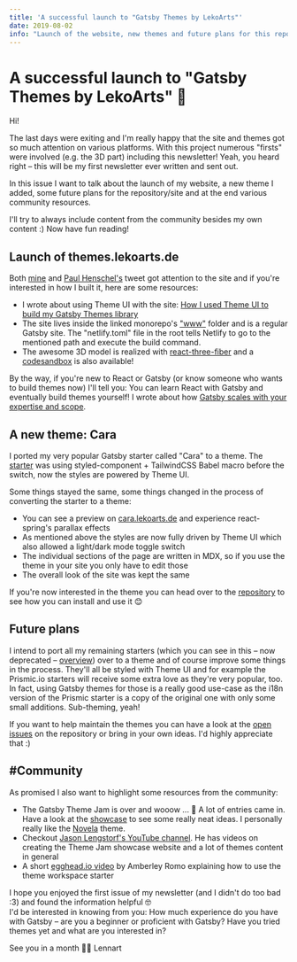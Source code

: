 ---
title: 'A successful launch to "Gatsby Themes by LekoArts"'
date: 2019-08-02
info: "Launch of the website, new themes and future plans for this repository"
---

# A successful launch to "Gatsby Themes by LekoArts" 🎉

Hi!

The last days were exiting and I'm really happy that the site and themes got so much attention on various platforms. With this project numerous "firsts" were involved (e.g. the 3D part) including this newsletter! Yeah, you heard right – this will be my first newsletter ever written and sent out.

In this issue I want to talk about the launch of my website, a new theme I added, some future plans for the repository/site and at the end various community resources.

I'll try to always include content from the community besides my own content :) Now have fun reading!

## Launch of themes.lekoarts.de

Both [mine](http://p.amxe.net/yh7n10br--evviai6r-18hb) and [Paul Henschel's](http://p.amxe.net/yh7n10br--igd3s5af-iwz) tweet got attention to the site and if you're interested in how I built it, here are some resources:

- I wrote about using Theme UI with the site: [How I used Theme UI to build my Gatsby Themes library](http://p.amxe.net/yh7n10br--o4ixo2om-1cmm)
- The site lives inside the linked monorepo's ["www"](http://p.amxe.net/yh7n10br--q1lil8j6-18xn) folder and is a regular Gatsby site. The "netlify.toml" file in the root tells Netlify to go to the mentioned path and execute the build command.
- The awesome 3D model is realized with [react-three-fiber](http://p.amxe.net/yh7n10br--u7k6hu1u-1dv5) and a [codesandbox](http://p.amxe.net/yh7n10br--xssv7n7b-1bis) is also available!

By the way, if you're new to React or Gatsby (or know someone who wants to build themes now) I'll tell you: You can learn React with Gatsby and eventually build themes yourself! I wrote about how [Gatsby scales with your expertise and scope](http://p.amxe.net/yh7n10br--4vrwyq3a-75k).

## A new theme: Cara

I ported my very popular Gatsby starter called "Cara" to a theme. The [starter](http://p.amxe.net/yh7n10br--9re4fzdy-r27) was using styled-component + TailwindCSS Babel macro before the switch, now the styles are powered by Theme UI.

Some things stayed the same, some things changed in the process of converting the starter to a theme:

- You can see a preview on [cara.lekoarts.de](http://p.amxe.net/yh7n10br--b7o960dv-qvv) and experience react-spring's parallax effects
- As mentioned above the styles are now fully driven by Theme UI which also allowed a light/dark mode toggle switch
- The individual sections of the page are written in MDX, so if you use the theme in your site you only have to edit those
- The overall look of the site was kept the same

If you're now interested in the theme you can head over to the [repository](http://p.amxe.net/yh7n10br--ek1b5bf7-xrn) to see how you can install and use it 😊

## Future plans

I intend to port all my remaining starters (which you can see in this – now deprecated – [overview](http://p.amxe.net/yh7n10br--kbg7b41z-jvu)) over to a theme and of course improve some things in the process. They'll all be styled with Theme UI and for example the Prismic.io starters will receive some extra love as they're very popular, too. In fact, using Gatsby themes for those is a really good use-case as the i18n version of the Prismic starter is a copy of the original one with only some small additions. Sub-theming, yeah!

If you want to help maintain the themes you can have a look at the [open issues](http://p.amxe.net/yh7n10br--mp8opu3a-19a4) on the repository or bring in your own ideas. I'd highly appreciate that :)

## #Community

As promised I also want to highlight some resources from the community:

- The Gatsby Theme Jam is over and wooow ... 🤯 A lot of entries came in. Have a look at the [showcase](http://p.amxe.net/yh7n10br--q1m3tdki-17rx) to see some really neat ideas. I personally really like the [Novela](http://p.amxe.net/yh7n10br--s4l07r36-u8t) theme.
- Checkout [Jason Lengstorf's YouTube channel](http://p.amxe.net/yh7n10br--y0p0wtdj-jh1). He has videos on creating the Theme Jam showcase website and a lot of themes content in general
- A short [egghead.io video](http://p.amxe.net/yh7n10br--4zpdyp3q-1421) by Amberley Romo explaining how to use the theme workspace starter

I hope you enjoyed the first issue of my newsletter (and I didn't do too bad :3) and found the information helpful 🤓  
I'd be interested in knowing from you: How much experience do you have with Gatsby – are you a beginner or proficient with Gatsby? Have you tried themes yet and what are you interested in?

See you in a month 👋🏻
Lennart
